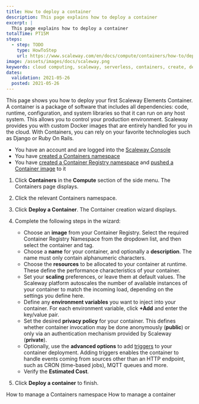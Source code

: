 ```yaml
---
title: How to deploy a container
description: This page explains how to deploy a container
excerpt: |
  This page explains how to deploy a container
totalTime: PT15M
steps:
  - step: TODO
    type: HowToStep
    url: https://www.scaleway.com/en/docs/compute/containers/how-to/deploy-a-container
image: /assets/images/docs/scaleway.png
keywords: cloud computing, scaleway, serverless, containers, create, deploy
dates:
  validation: 2021-05-26
  posted: 2021-05-26
---
```


This page shows you how to deploy your first Scaleway Elements Container. A container is a package of software that includes all dependencies: code, runtime, configuration, and system libraries so that it can run on any host system. This allows you to control your production environment. Scaleway provides you with custom Docker images that are entirely handled for you in the cloud. With Containers, you can rely on your favorite technologies such as Django or Ruby On Rails.

<Message type="requirement">

  - You have an account and are logged into the [Scaleway Console](https://console.scaleway.com)
  - You have [created a Containers namespace](/compute/containers/how-to/create-a-containers-namespace/)
  - You have [created a Container Registry namespace](/compute/container-registry/how-to/create-namespace/) and [pushed a Container image](/compute/containers/how-to/deploy-a-container/) to it

</Message>

1. Click **Containers** in the **Compute** section of the side menu. The Containers page displays.

2. Click the relevant Containers namespace. 

3. Click **Deploy a Container**. The Container creation wizard displays.

4. Complete the following steps in the wizard: 

    - Choose an **image** from your Container Registry. Select the required Container Registry Namespace from the dropdown list, and then select the container and tag.
    - Choose a **name** for your container, and optionally a **description**. The name must only contain alphanumeric characters.
    - Choose the **resources** to be allocated to your container at runtime. These define the performance characteristics of your container.
    - Set your **scaling** preferences, or leave them at default values. The Scaleway platform autoscales the number of available instances of your container to match the incoming load, depending on the settings you define here.
    - Define any **environment variables** you want to inject into your container. For each environment variable, click **+Add** and enter the key/value pair.
    - Set the desired **privacy policy** for your container. This defines whether container invocation may be done anonymously (**public**) or only via an authentication mechanism provided by Scaleway (**private**). 
    - Optionally, use the **advanced options** to add [triggers](/compute/containers/concepts/#trigger) to your container deployment. Adding triggers enables the container to handle events coming from sources other than an HTTP endpoint, such as CRON (time-based jobs), MQTT queues and more. 
    - Verify the **Estimated Cost**.

5. Click **Deploy a container** to finish.

<Navigation>
  <PreviousButton to="/compute/containers/how-to/manage-a-containers-namespace/">How to manage a Containers namespace</PreviousButton>
  <NextButton to="/compute/containers/how-to/manage-a-container/">How to manage a container</NextButton>
</Navigation>